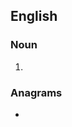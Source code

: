{{also|honorées}}
==English==

===Noun===
{{head|en|noun form}}

# {{plural of|honoree|lang=en}}

===Anagrams===
* {{anagrams|en|a=eehnoors|Osrhoene|Osrohene}}